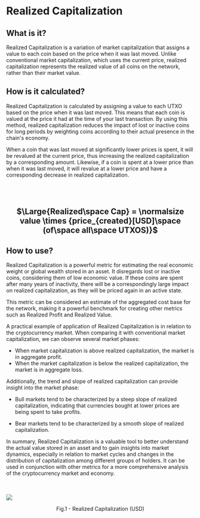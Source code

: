 # Realized Capitalization

## What is it?

Realized Capitalization is a variation of market capitalization that assigns a value to each coin based on the price when it was last moved. Unlike conventional market capitalization, which uses the current price, realized capitalization represents the realized value of all coins on the network, rather than their market value.

## How is it calculated?

Realized Capitalization is calculated by assigning a value to each UTXO based on the price when it was last moved. This means that each coin is valued at the price it had at the time of your last transaction. By using this method, realized capitalization reduces the impact of lost or inactive coins for long periods by weighting coins according to their actual presence in the chain's economy.

When a coin that was last moved at significantly lower prices is spent, it will be revalued at the current price, thus increasing the realized capitalization by a corresponding amount. Likewise, if a coin is spent at a lower price than when it was last moved, it will revalue at a lower price and have a corresponding decrease in realized capitalization.

<br></br>
<center><h2>$\Large{Realized\space Cap} = \normalsize value \times {price_{created}[USD]\space (of\space all\space UTXOS)}$</h2></center>

## How to use?

Realized Capitalization is a powerful metric for estimating the real economic weight or global wealth stored in an asset. It disregards lost or inactive coins, considering them of low economic value. If these coins are spent after many years of inactivity, there will be a correspondingly large impact on realized capitalization, as they will be priced again in an active state.

This metric can be considered an estimate of the aggregated cost base for the network, making it a powerful benchmark for creating other metrics such as Realized Profit and Realized Value.

A practical example of application of Realized Capitalization is in relation to the cryptocurrency market. When comparing it with conventional market capitalization, we can observe several market phases:

- When market capitalization is above realized capitalization, the market is in aggregate profit.
- When the market capitalization is below the realized capitalization, the market is in aggregate loss.

Additionally, the trend and slope of realized capitalization can provide insight into the market phase:

- Bull markets tend to be characterized by a steep slope of realized capitalization, indicating that currencies bought at lower prices are being spent to take profits.

- Bear markets tend to be characterized by a smooth slope of realized capitalization.

In summary, Realized Capitalization is a valuable tool to better understand the actual value stored in an asset and to gain insights into market dynamics, especially in relation to market cycles and changes in the distribution of capitalization among different groups of holders. It can be used in conjunction with other metrics for a more comprehensive analysis of the cryptocurrency market and economy.

<br></br>
![](../../imgs/oc_realizedcap.jpg)
<figcaption align="center" style={{ fontSize: "12px", color: "#B0B0B0 " }}>
  Fig.1 - Realized Capitalization (USD)
</figcaption>
